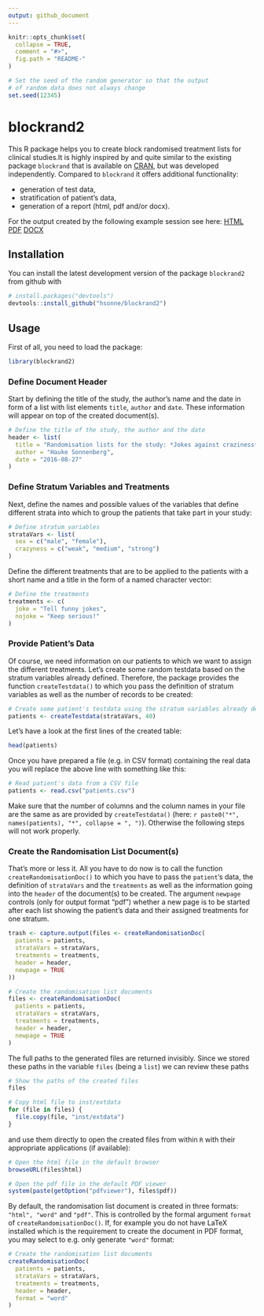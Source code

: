 ```yaml
---
output: github_document
---
```


<!-- README.md is generated from README.Rmd. Please edit that file -->

```r
knitr::opts_chunk$set(
  collapse = TRUE,
  comment = "#>",
  fig.path = "README-"
)

# Set the seed of the random generator so that the output
# of random data does not always change
set.seed(12345)
```

# blockrand2

This R package helps you to create block randomised treatment lists for clinical studies.It is highly inspired by and quite similar to the existing package `blockrand` that is available on [CRAN](https://cran.r-project.org/web/packages/blockrand/index.html), but was developed independently. Compared to `blockrand` it offers additional functionality:

- generation of test data,
- stratification of patient's data,
- generation of a report (html, pdf and/or docx).

For the output created by the following example session see here: [HTML](https://github.com/hsonne/blockrand2/tree/master/inst/extdata/randomList.html)
[PDF](https://github.com/hsonne/blockrand2/tree/master/inst/extdata/randomList.pdf)
[DOCX](https://github.com/hsonne/blockrand2/tree/master/inst/extdata/randomList.docx)

## Installation

You can install the latest development version of the package `blockrand2` from 
github with

```R
# install.packages("devtools")
devtools::install_github("hsonne/blockrand2")
```

## Usage

First of all, you need to load the package:

```r
library(blockrand2)
```

### Define Document Header

Start by defining the title of the study, the author's name and the date in form
of a list with list elements `title`, `author` and `date`. These information 
will appear on top of the created document(s).

```r
# Define the title of the study, the author and the date
header <- list(
  title = "Randomisation lists for the study: *Jokes against craziness*",
  author = "Hauke Sonnenberg",
  date = "2016-08-27"
)
```

### Define Stratum Variables and Treatments

Next, define the names and possible values of the variables that define 
different strata into which to group the patients that take part in your study:

```r
# Define stratum variables
strataVars <- list(
  sex = c("male", "female"),
  crazyness = c("weak", "medium", "strong")
)
```

Define the different treatments that are to be applied to the patients with a
short name and a title in the form of a named character vector:

```r
# Define the treatments
treatments <- c(
  joke = "Tell funny jokes",
  nojoke = "Keep serious!"
)
```

### Provide Patient's Data

Of course, we need information on our patients to which we want to assign the
different treatments. Let's create some random testdata based on the stratum
variables already defined. Therefore, the package provides the function 
`createTestdata()` to which you pass the definition of stratum variables as well
as the number of records to be created:

```r
# Create some patient's testdata using the stratum variables already defined
patients <- createTestdata(strataVars, 40)
```

Let's have a look at the first lines of the created table:

```r
head(patients)
```

Once you have prepared a file (e.g. in CSV format) containing the real data you 
will replace the above line with something like this:

```r
# Read patient's data from a CSV file
patients <- read.csv("patients.csv")
```

Make sure that the number of columns and the column names in your file are the 
same as are provided by `createTestdata()` 
(here: `r paste0("*", names(patients), "*", collapse = ", ")`). 
Otherwise the following steps will not work properly.

### Create the Randomisation List Document(s)

That's more or less it. All you have to do now is to call the function 
`createRandomisationDoc()` to which you have to pass the `patient`'s data, the
definition of `strataVars` and the `treatments` as well as the information going
into the `header` of the document(s) to be created. The argument `newpage` 
controls (only for output format "pdf") whether a new page is to be started 
after each list showing the patient's data and their assigned treatments for one 
stratum.

```r
trash <- capture.output(files <- createRandomisationDoc(
  patients = patients,
  strataVars = strataVars,
  treatments = treatments,
  header = header,
  newpage = TRUE
))
```

```r
# Create the randomisation list documents
files <- createRandomisationDoc(
  patients = patients,
  strataVars = strataVars,
  treatments = treatments,
  header = header,
  newpage = TRUE
)
```

The full paths to the generated files are returned invisibly. Since we stored
these paths in the variable `files` (being a `list`) we can review these paths

```r
# Show the paths of the created files
files
```

```r
# Copy html file to inst/extdata
for (file in files) {
  file.copy(file, "inst/extdata")
}
```

and use them directly to open the created files from within `R` with their appropriate applications (if available):

```r
# Open the html file in the default browser
browseURL(files$html)

# Open the pdf file in the default PDF viewer
system(paste(getOption("pdfviewer"), files$pdf))
```

By default, the randomisation list document is created in three formats: 
`"html", "word"` and `"pdf"`. This is controlled by the formal argument `format`
of `createRandomisationDoc()`. If, for example you do not have LaTeX installed
which is the requirement to create the document in PDF format, you may select to
e.g. only generate `"word"` format:

```r
# Create the randomisation list documents
createRandomisationDoc(
  patients = patients,
  strataVars = strataVars,
  treatments = treatments,
  header = header,
  format = "word"
)
```
